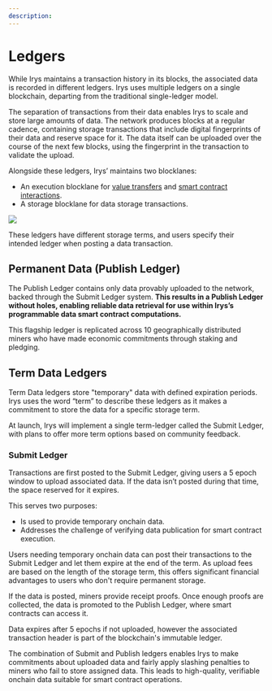 ```yaml
---
description:
---
```



<LedgerTooltip />
<BlocklaneTooltip />
<EpochTooltip />

# Ledgers

While Irys maintains a transaction history in its blocks, the associated data is recorded in different ledgers. Irys uses multiple <a className="underline decoration-dashed" id="ledger">ledgers</a> on a single blockchain, departing from the traditional single-ledger model.

<Callout type="info" emoji="💡">
	The separation of transactions from their data enables Irys to scale and store large amounts of data. The
	network produces blocks at a regular cadence, containing storage transactions that include digital
	fingerprints of their data and reserve space for it. The data itself can be uploaded over the course of
	the next few blocks, using the fingerprint in the transaction to validate the upload.
</Callout>

Alongside these ledgers, Irys’ maintains two <a className="underline decoration-dashed" id="blocklane">blocklanes</a>:

- An execution blocklane for [value transfers](/protocol/transactions#value-transfers) and [smart contract interactions](/protocol/transactions#execution-transactions).
- A storage blocklane for data storage transactions.

<img className="rounded-2xl my-5" src="/diagrams/protocol/ledgers.jpg" />

These ledgers have different storage terms, and users specify their intended ledger when posting a data transaction.

## Permanent Data (Publish Ledger)

The Publish Ledger contains only data provably uploaded to the network, backed through the Submit Ledger system. **This results in a Publish Ledger without holes, enabling reliable data retrieval for use within Irys’s programmable data smart contract computations.**

This flagship ledger is replicated across 10 geographically distributed miners who have made economic commitments through staking and pledging.

## Term Data Ledgers

Term Data ledgers store "temporary" data with defined expiration periods. Irys uses the word “term” to describe these ledgers as it makes a commitment to store the data for a specific storage term.

At launch, Irys will implement a single term-ledger called the Submit Ledger, with plans to offer more term options based on community feedback.

### Submit Ledger

Transactions are first posted to the Submit Ledger, giving users a 5 <a className="underline decoration-dashed" id="epoch">epoch</a> window to upload associated data. If the data isn’t posted during that time, the space reserved for it expires.

This serves two purposes:

- Is used to provide temporary onchain data.
- Addresses the challenge of verifying data publication for smart contract execution.

Users needing temporary onchain data can post their transactions to the Submit Ledger and let them expire at the end of the term. As upload fees are based on the length of the storage term, this offers significant financial advantages to users who don't require permanent storage.

If the data is posted, miners provide receipt proofs. Once enough proofs are collected, the data is promoted to the Publish Ledger, where smart contracts can access it.

<Callout type="info" emoji="💡">
	Data expires after 5 epochs if not uploaded, however the associated transaction header is part of the
	blockchain's immutable ledger.
</Callout>

The combination of Submit and Publish ledgers enables Irys to make commitments about uploaded data and fairly apply slashing penalties to miners who fail to store assigned data. This leads to high-quality, verifiable onchain data suitable for smart contract operations.

